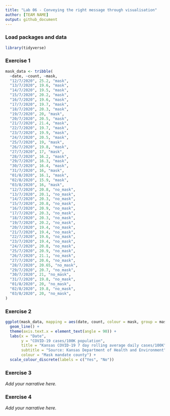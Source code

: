```yaml
---
title: "Lab 06 - Conveying the right message through visualisation"
author: [TEAM NAME]
output: github_document
---
```


### Load packages and data

```r
library(tidyverse) 
```


### Exercise 1

```r
mask_data <- tribble(
  ~date, ~count, ~mask,
  "12/7/2020", 25.2, "mask",
  "13/7/2020", 19.6, "mask",
  "14/7/2020", 19.5, "mask",
  "15/7/2020", 20.2, "mask",
  "16/7/2020", 19.6, "mask",
  "17/7/2020", 19.7, "mask",
  "18/7/2020", 20.3, "mask",
  "19/7/2020", 20, "mask",
  "20/7/2020", 20.5, "mask",
  "21/7/2020", 21.4, "mask",
  "22/7/2020", 19.7, "mask",
  "23/7/2020", 19.9, "mask",
  "24/7/2020", 20.5, "mask",
  "25/7/2020", 19, "mask",
  "26/7/2020", 19.8, "mask",
  "27/7/2020", 17, "mask",
  "28/7/2020", 16.2, "mask",
  "29/7/2020", 16.3, "mask",
  "30/7/2020", 16.4, "mask",
  "31/7/2020", 16, "mask",
  "01/8/2020", 16.1, "mask",
  "02/8/2020", 15.9, "mask",
  "03/8/2020", 16, "mask",
  "12/7/2020", 20.8, "no_mask",
  "13/7/2020", 20.1, "no_mask",
  "14/7/2020", 20.3, "no_mask",
  "15/7/2020", 20.8, "no_mask",
  "16/7/2020", 20.9, "no_mask",
  "17/7/2020", 20.3, "no_mask",
  "18/7/2020", 20.3, "no_mask",
  "19/7/2020", 20.2, "no_mask",
  "20/7/2020", 19.4, "no_mask",
  "21/7/2020", 19.4, "no_mask",
  "22/7/2020", 19.6, "no_mask",
  "23/7/2020", 19.4, "no_mask",
  "24/7/2020", 20.8, "no_mask",
  "25/7/2020", 20.9, "no_mask",
  "26/7/2020", 21.1, "no_mask",
  "27/7/2020", 20.6, "no_mask",
  "28/7/2020", 20.65, "no_mask",
  "29/7/2020", 20.7, "no_mask",
  "30/7/2020", 21, "no_mask",
  "31/7/2020", 19.8, "no_mask",
  "01/8/2020", 20, "no_mask",
  "02/8/2020", 19.8, "no_mask",
  "03/8/2020", 20, "no_mask",
)

```


### Exercise 2

```r
ggplot(mask_data, mapping = aes(date, count, colour = mask, group = mask)) +
  geom_line() +
  theme(axis.text.x = element_text(angle = 90)) +
  labs(x = "Date",
       y = "COVID-19 cases/100K population",
       title = "Kansas COVID-19 7 day rolling average daily cases/100K",
       subtitle = "Source: Kansas Department of Health and Environment",
       colour = "Mask mandate county") +
  scale_colour_discrete(labels = c("Yes", "No"))
```


### Exercise 3

*Add your narrative here.*


### Exercise 4

*Add your narrative here.*
